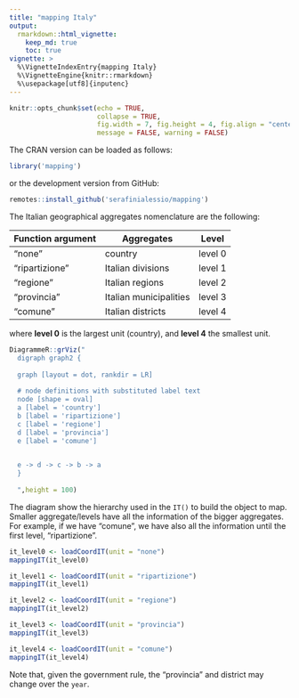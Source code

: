 ---
title: "mapping Italy"
output: 
  rmarkdown::html_vignette:
    keep_md: true 
    toc: true
vignette: >
  %\VignetteIndexEntry{mapping Italy}
  %\VignetteEngine{knitr::rmarkdown}
  %\usepackage[utf8]{inputenc}
---

```{r setup, include=FALSE}
knitr::opts_chunk$set(echo = TRUE,
                      collapse = TRUE, 
                      fig.width = 7, fig.height = 4, fig.align = "center", 
                      message = FALSE, warning = FALSE)
```

The CRAN version can be loaded as follows:
```{r, message = FALSE}
library('mapping')
```

or the development version from GitHub:

```{r, message = FALSE, eval=FALSE}
remotes::install_github('serafinialessio/mapping')
```


The Italian geographical aggregates nomenclature are the following:

| Function argument | Aggregates | Level | 
------------|------------| -------------|
| "none" | country | level 0 |
| "ripartizione" | Italian divisions | level 1 |
| "regione" | Italian regions | level 2 |
| "provincia" | Italian municipalities | level 3 |
| "comune" | Italian districts | level 4 |

where **level 0** is the largest unit (country), and **level 4** the smallest unit.

```{r, echo=FALSE}
DiagrammeR::grViz("
  digraph graph2 {
  
  graph [layout = dot, rankdir = LR]
  
  # node definitions with substituted label text
  node [shape = oval]
  a [label = 'country']
  b [label = 'ripartizione']
  c [label = 'regione']
  d [label = 'provincia']
  e [label = 'comune']

  
  e -> d -> c -> b -> a
  }
  
  ",height = 100)
```

The diagram show the hierarchy used in the `IT()` to build the object to map. Smaller aggregate/levels have all the information of the bigger aggregates. For example, if we have "comune", we have also all the information until the first level, "ripartizione".

```{r}
it_level0 <- loadCoordIT(unit = "none")
mappingIT(it_level0)
```

```{r}
it_level1 <- loadCoordIT(unit = "ripartizione")
mappingIT(it_level1)
```


```{r}
it_level2 <- loadCoordIT(unit = "regione")
mappingIT(it_level2)
```

```{r}
it_level3 <- loadCoordIT(unit = "provincia")
mappingIT(it_level3)
```


```{r}
it_level4 <- loadCoordIT(unit = "comune")
mappingIT(it_level4)
```

Note that, given the government rule, the "provincia" and district may change over the `year`.
